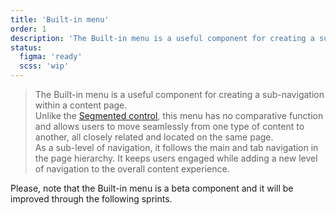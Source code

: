 ```yaml
---
title: 'Built-in menu'
order: 1
description: 'The Built-in menu is a useful component for creating a sub-navigation within a content page.'
status:
  figma: 'ready'
  scss: 'wip'
---
```


> The Built-in menu is a useful component for creating a sub-navigation within a content page.  
Unlike the [Segmented control](/Components/SegmentedControl/), this menu has no comparative function and allows users to move seamlessly from one type of content to another, all closely related and located on the same page.  
As a sub-level of navigation, it follows the main and tab navigation in the page hierarchy. It keeps users engaged while adding a new level of navigation to the overall content experience.

<Highlight theme="warning" title="Work in progress">
    Please, note that the Built-in menu is a beta component and it will be improved
  through the following sprints.
</Highlight>

<Preview path="basic" nude />